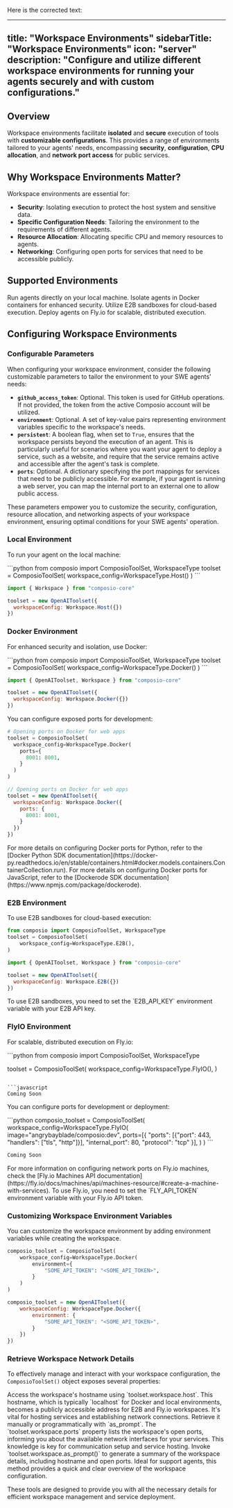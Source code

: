 Here is the corrected text:

---
title: "Workspace Environments"
sidebarTitle: "Workspace Environments"
icon: "server"
description: "Configure and utilize different workspace environments for running your agents securely and with custom configurations."
---

## Overview

Workspace environments facilitate **isolated** and **secure** execution of tools with **customizable configurations**. This provides a range of environments tailored to your agents' needs, encompassing **security**, **configuration**, **CPU allocation**, and **network port access** for public services.

## Why Workspace Environments Matter?

Workspace environments are essential for:
- **Security**: Isolating execution to protect the host system and sensitive data.
- **Specific Configuration Needs**: Tailoring the environment to the requirements of different agents.
- **Resource Allocation**: Allocating specific CPU and memory resources to agents.
- **Networking**: Configuring open ports for services that need to be accessible publicly.

## Supported Environments

<CardGroup cols={2}>
  <Card
    title="Local"
    icon="laptop"
    href="#local-environment"
  >
    Run agents directly on your local machine.
  </Card>
  <Card
    title="Docker"
    icon="docker"
    href="#docker-environment"
  >
    Isolate agents in Docker containers for enhanced security.
  </Card>
  <Card
    title="E2B"
    icon="cloud"
    href="#e2b-environment"
  >
    Utilize E2B sandboxes for cloud-based execution.
  </Card>
  <Card
    title="Fly.io"
    icon="plane"
    href="#flyio-environment"
  >
    Deploy agents on Fly.io for scalable, distributed execution.
  </Card>
</CardGroup>

## Configuring Workspace Environments

### Configurable Parameters

When configuring your workspace environment, consider the following customizable parameters to tailor the environment to your SWE agents' needs:

- **`github_access_token`**: Optional. This token is used for GitHub operations. If not provided, the token from the active Composio account will be utilized.
- **`environment`**: Optional. A set of key-value pairs representing environment variables specific to the workspace's needs.
- **`persistent`**: A boolean flag, when set to `True`, ensures that the workspace persists beyond the execution of an agent. This is particularly useful for scenarios where you want your agent to deploy a service, such as a website, and require that the service remains active and accessible after the agent's task is complete.
- **`ports`**: Optional. A dictionary specifying the port mappings for services that need to be publicly accessible. For example, if your agent is running a web server, you can map the internal port to an external one to allow public access.

These parameters empower you to customize the security, configuration, resource allocation, and networking aspects of your workspace environment, ensuring optimal conditions for your SWE agents' operation.

### Local Environment

To run your agent on the local machine:

<CodeGroup>
  ```python
from composio import ComposioToolSet, WorkspaceType
toolset = ComposioToolSet(
    workspace_config=WorkspaceType.Host()
)
```

  ```javascript
import { Workspace } from "composio-core"

toolset = new OpenAIToolset({
    workspaceConfig: Workspace.Host({})
})
```
</CodeGroup>


### Docker Environment

For enhanced security and isolation, use Docker:


<CodeGroup>
  ```python
from composio import ComposioToolSet, WorkspaceType
toolset = ComposioToolSet(
    workspace_config=WorkspaceType.Docker()
)
```

```javascript
import { OpenAIToolset, Workspace } from "composio-core"

toolset = new OpenAIToolset({
  workspaceConfig: Workspace.Docker({})
})
```
</CodeGroup>

You can configure exposed ports for development:
<CodeGroup>
```python
# Opening ports on Docker for web apps
toolset = ComposioToolSet(
  workspace_config=WorkspaceType.Docker(
    ports={
      8001: 8001,
    }
  )
)
```

```javascript
// Opening ports on Docker for web apps
toolset = new OpenAIToolset({
  workspaceConfig: Workspace.Docker({
    ports: {
      8001: 8001,
    }
  })
})
```
</CodeGroup>
<Info>
  For more details on configuring Docker ports for Python, refer to the [Docker Python SDK documentation](https://docker-py.readthedocs.io/en/stable/containers.html#docker.models.containers.ContainerCollection.run).
</Info>
<Info>
  For more details on configuring Docker ports for JavaScript, refer to the [Dockerode SDK documentation](https://www.npmjs.com/package/dockerode).
</Info>

### E2B Environment

To use E2B sandboxes for cloud-based execution:
<CodeGroup>
```python
from composio import ComposioToolSet, WorkspaceType
toolset = ComposioToolSet(
    workspace_config=WorkspaceType.E2B(),
)

```
```javascript
import { OpenAIToolset, Workspace } from "composio-core"

toolset = new OpenAIToolset({
  workspaceConfig: Workspace.E2B({})
})

```
</CodeGroup>

<Warning>
  To use E2B sandboxes, you need to set the `E2B_API_KEY` environment variable with your E2B API key.
</Warning>

### FlyIO Environment

For scalable, distributed execution on Fly.io:

<CodeGroup>
```python
from composio import ComposioToolSet, WorkspaceType

toolset = ComposioToolSet(
    workspace_config=WorkspaceType.FlyIO(),
)
```

```javascript
Coming Soon
```
</CodeGroup>

You can configure ports for development or deployment:

<CodeGroup>
```python
composio_toolset = ComposioToolSet(
    workspace_config=WorkspaceType.FlyIO(
        image="angrybayblade/composio:dev",
        ports=[{
            "ports": [{"port": 443, "handlers": ["tls", "http"]}],
            "internal_port": 80,
            "protocol": "tcp"
        }],
    )
)
```

```javascript
Coming Soon
```
</CodeGroup>

<Info>
  For more information on configuring network ports on Fly.io machines, check the [Fly.io Machines API documentation](https://fly.io/docs/machines/api/machines-resource/#create-a-machine-with-services).
</Info>

<Warning>
  To use Fly.io, you need to set the `FLY_API_TOKEN` environment variable with your Fly.io API token.
</Warning>

### Customizing Workspace Environment Variables

You can customize the workspace environment by adding environment variables while creating the workspace.
<CodeGroup>
``` python
composio_toolset = ComposioToolSet(
    workspace_config=WorkspaceType.Docker(
        environment={
            "SOME_API_TOKEN": "<SOME_API_TOKEN>",
        }
    )
)
```

```javascript
composio_toolset = new OpenAIToolset({
    workspaceConfig: WorkspaceType.Docker({
        environment: {
            "SOME_API_TOKEN": "<SOME_API_TOKEN>",
        }
    })
})
```
</CodeGroup>


### Retrieve Workspace Network Details

To effectively manage and interact with your workspace configuration, the `ComposioToolSet()` object exposes several properties:

<AccordionGroup>
  <Accordion title="Workspace Host" defaultOpen>
    Access the workspace's hostname using `toolset.workspace.host`. This hostname, which is typically `localhost` for Docker and local environments, becomes a publicly accessible address for E2B and Fly.io workspaces. It's vital for hosting services and establishing network connections. Retrieve it manually or programmatically with `as_prompt`.
  </Accordion>

  <Accordion title="Workspace Ports">
    The `toolset.workspace.ports` property lists the workspace's open ports, informing you about the available network interfaces for your services. This knowledge is key for communication setup and service hosting.
  </Accordion>

  <Accordion title="Workspace Summary">
    Invoke `toolset.workspace.as_prompt()` to generate a summary of the workspace details, including hostname and open ports. Ideal for support agents, this method provides a quick and clear overview of the workspace configuration.
  </Accordion>
</AccordionGroup>

These tools are designed to provide you with all the necessary details for efficient workspace management and service deployment.